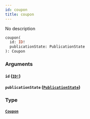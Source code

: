 ```yaml
---
id: coupon
title: coupon
---
```


No description

```graphql
coupon(
  id: ID!
  publicationState: PublicationState
): Coupon

```

### Arguments

#### `id` ([`ID!`](/v1/scalars/id))

#### `publicationState` ([`PublicationState`](/v1/enums/publication-state))

### Type

#### [`Coupon`](/v1/objects/coupon)
